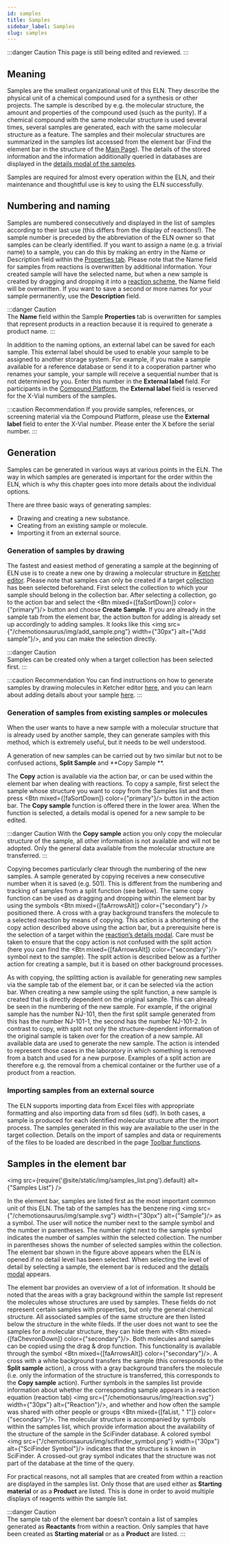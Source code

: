 ```yaml
---
id: samples
title: Samples
sidebar_label: Samples
slug: samples
---
```



:::danger Caution 
This page is still being edited and reviewed.
::: 

## Meaning 

Samples are the smallest organizational unit of this ELN. They describe the physical unit of a chemical compound used for a synthesis or other projects. The sample is described by e.g. the molecular structure, the amount and properties of the compound used (such as the purity). If a chemical compound with the same molecular structure is used several times, several samples are generated, each with the same molecular structure as a feature. The samples and their molecular structures are summarized in the samples list accessed from the element bar (Find the element bar in the structure of the [Main Page](https://eln.chemotion.net/chemotionsaurus/docs/eln/structure#main-page)). The details of the stored information and the information additionally queried in databases are displayed in the [details modal of the samples](https://eln.chemotion.net/chemotionsaurus/docs/eln/details_modal#details-modal-for-samples).    

Samples are required for almost every operation within the ELN, and their maintenance and thoughtful use is key to using the ELN successfully. 

## Numbering and naming 

Samples are numbered consecutively and displayed in the list of samples according to their last use (this differs from the display of reactions!). The sample number is preceded by the abbreviation of the ELN owner so that samples can be clearly identified. If you want to assign a name (e.g. a trivial name) to a sample, you can do this by making an entry in the Name or Description field within the [Properties tab](https://eln.chemotion.net/chemotionsaurus/docs/eln/details_modal#properties-tab). Please note that the Name field for samples from reactions is overwritten by additional information. Your created sample will have the selected name, but when a new sample is created by dragging and dropping it into a [reaction scheme](https://eln.chemotion.net/chemotionsaurus/docs/eln/details_modal#scheme-tab), the Name field will be overwritten. If you want to save a second or more names for your sample permanently, use the **Description** field.  

:::danger Caution  
The **Name** field within the Sample **Properties** tab is overwritten for samples that represent products in a reaction because it is required to generate a product name. 
::: 

In addition to the naming options, an external label can be saved for each sample. This external label should be used to enable your sample to be assigned to another storage system. For example, if you make a sample available for a reference database or send it to a cooperation partner who renames your sample, your sample will receive a sequential number that is not determined by you. Enter this number in the **External label** field. For participants in the [Compound Platform](https://www.complat.kit.edu/), the **External label** field is reserved for the X-Vial numbers of the samples. 

:::caution Recommendation 
If you provide samples, references, or screening material via the Compound Platform, please use the **External label** field to enter the X-Vial number. 
Please enter the X before the serial number. 
::: 

## Generation  

Samples can be generated in various ways at various points in the ELN. The way in which samples are generated is important for the order within the ELN, which is why this chapter goes into more details about the individual options.  

There are three basic ways of generating samples: 
- Drawing and creating a new substance. 
- Creating from an existing sample or molecule. 
- Importing it from an external source. 

### Generation of samples by drawing  

The fastest and easiest method of generating a sample at the beginning of ELN use is to create a new one by drawing a molecular structure in [Ketcher editor](https://eln.chemotion.net/chemotionsaurus/docs/eln/sketcher). Please note that samples can only be created if a target [collection](https://eln.chemotion.net/chemotionsaurus/docs/eln/collections) has been selected beforehand. First select the collection to which your sample should belong in the collection bar. After selecting a collection, go to the action bar and select the <Btn mixed={[faSortDown]} color={"primary"}/> button and choose **Create Sample**. If you are already in the sample tab from the element bar, the action button for adding is already set up accordingly to adding samples. It looks like this <img src={"/chemotionsaurus/img/add_sample.png"} width={"30px"} alt={"Add sample"}/>, and you can make the selection directly. 

:::danger Caution  
Samples can be created only when a target collection has been selected first. 
::: 

:::caution Recommendation 
You can find instructions on how to generate samples by drawing molecules in Ketcher editor [here](https://eln.chemotion.net/chemotionsaurus/docs/eln/sketcher), and you can learn about adding details about your sample [here](https://eln.chemotion.net/chemotionsaurus/docs/eln/details_modal#details-modal-for-samples). 
:::    

### Generation of samples from existing samples or molecules 

When the user wants to have a new sample with a molecular structure that is already used by another sample, they can generate samples with this method, which is extremely useful, but it needs to be well understood. 

A generation of new samples can be carried out by two similar but not to be confused actions, **Split Sample** and **Copy Sample **. 

The **Copy** action is available via the action bar, or can be used within the element bar when dealing with reactions. To copy a sample, first select the sample whose structure you want to copy from the Samples list and then press <Btn mixed={[faSortDown]} color={"primary"}/> button in the action bar. The **Copy sample** function is offered there in the lower area. When the function is selected, a details modal is opened for a new sample to be edited.  

:::danger Caution 
With the **Copy sample** action you only copy the molecular structure of the sample, all other information is not available and will not be adopted. Only the general data available from the molecular structure are transferred. 
::: 

Copying  becomes particularly clear through the numbering of the new samples. A sample generated by copying receives a new consecutive number when it is saved (e.g. 501). This is different from the numbering and tracking of samples from a split function (see below). The same copy function can be used as dragging and dropping within the element bar by using the symbols <Btn mixed={[faArrowsAlt]} color={"secondary"} /> positioned there. A cross with a gray background transfers the molecule to a selected reaction by means of copying. This action is a shortening of the copy action described above using the action bar, but a prerequisite here is the selection of a target within the [reaction’s details modal](details_modal#details-modal-for-reactions). Care must be taken to ensure that the copy action is not confused with the split action (here you can find the <Btn mixed={[faArrowsAlt]} color={"secondary"}/> symbol next to the sample). The split action is described below as a further action for creating a sample, but it is based on other background processes. 

As with copying, the splitting action is available for generating new samples via the sample tab of the element bar, or it can be selected via the action bar. When creating a new sample using the split function, a new sample is created that is directly dependent on the original sample. This can already be seen in the numbering of the new sample. For example, if the original sample has the number NJ-101, then the first split sample generated from this has the number NJ-101-1, the second has the number NJ-101-2. In contrast to copy, with split not only the structure-dependent information of the original sample is taken over for the creation of a new sample. All available data are used to generate the new sample. The action is intended to represent those cases in the laboratory in which something is removed from a batch and used for a new purpose. Examples of a split action are therefore e.g. the removal from a chemical container or the further use of a product from a reaction. 

### Importing samples from an external source

The ELN supports importing data from Excel files with appropriate formatting and also importing data from sd files (sdf). In both cases, a sample is produced for each identified molecular structure after the import process. The samples generated in this way are available to the user in the target collection. Details on the import of samples and data or requirements of the files to be loaded are described in the page [Toolbar functions](https://eln.chemotion.net/chemotionsaurus/docs/eln/toolbar_functions#import-samples-to-a-certain-eln-collection). 

## Samples in the element bar 

<img src={require('@site/static/img/samples_list.png').default} alt={"Samples List"} />

In the element bar, samples are listed first as the most important common unit of this ELN. The tab of the samples has the benzene ring <img src={"/chemotionsaurus/img/sample.svg"} width={"30px"} alt={"Sample"}/> as a symbol. The user will notice the number next to the sample symbol and the number in parentheses. The number right next to the sample symbol indicates the number of samples within the selected collection. The number in parentheses shows the number of selected samples within the collection. The element bar shown in the figure above appears when the ELN is opened if no detail level has been selected. When selecting the level of detail by selecting a sample, the element bar is reduced and the [details modal](https://eln.chemotion.net/chemotionsaurus/docs/eln/details_modal#details-modal-for-samples) appears. 

The element bar provides an overview of a lot of information. It should be noted that the areas with a gray background within the sample list represent the molecules whose structures are used by samples. These fields do not represent certain samples with properties, but only the general chemical structure. All associated samples of the same structure are then listed below the structure in the white fileds. If the user does not want to see the samples for a molecular structure, they can hide them with <Btn mixed={[faChevronDown]} color={"secondary"}/>. Both molecules and samples can be copied using the drag & drop function. This functionality is available through the symbol <Btn mixed={[faArrowsAlt]} color={"secondary"}/>. A cross with a white background transfers the sample (this corresponds to the **Split sample** action), a cross with a gray background transfers the molecule (i.e. only the information of the structure is transferred, this corresponds to the **Copy sample** action). Further symbols in the samples list provide information about whether the corresponding sample appears in a reaction equation (reaction tab) <img src={"/chemotionsaurus/img/reaction.svg"} width={"30px"} alt={"Reaction"}/>, and whether and how often the sample was shared with other people or groups <Btn mixed={[faList, " 1"]} color={"secondary"}/>. The molecular structure is accompanied by symbols within the samples list, which provide information about the availability of the structure of the sample in the SciFinder database. A colored symbol <img src={"/chemotionsaurus/img/scifinder_symbol.png"} width={"30px"} alt={"SciFinder Symbol"}/> indicates that the structure is known in SciFinder. A crossed-out gray symbol indicates that the structure was not part of the database at the time of the query. 

For practical reasons, not all samples that are created from within a reaction are displayed in the samples list. Only those that are used either as **Starting material** or as a **Product** are listed. This is done in order to avoid multiple displays of reagents within the sample list.  

:::danger Caution  
The sample tab of the element bar doesn’t contain a list of samples generated as **Reactants** from within a reaction. Only samples that have been created as **Starting material** or as a **Product** are listed. 
::: 
